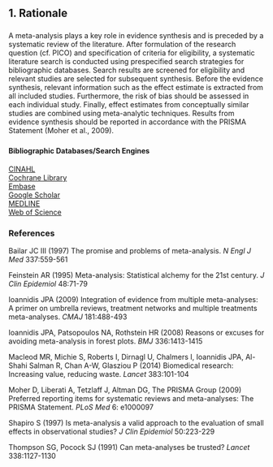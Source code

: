 ## **1. Rationale**
###
A meta-analysis plays a key role in evidence synthesis and is preceded by a systematic review of the literature. After formulation of the research question (cf. PICO) and specification of criteria for eligibility, a systematic literature search is conducted using prespecified search strategies for bibliographic databases. Search results are screened for eligibility and relevant studies are selected for subsequent synthesis. Before the evidence synthesis, relevant information such as the effect estimate is extracted from all included studies. Furthermore, the risk of bias should be assessed in each individual study. Finally, effect estimates from conceptually similar studies are combined using meta-analytic techniques. Results from evidence synthesis should be reported in accordance with the PRISMA Statement (Moher et al., 2009).

###
#### **Bibliographic Databases/Search Engines**
[CINAHL](https://ebscohost.com/nursing/products/cinahl-databases/the-cinahl-database)  
[Cochrane Library](https://cochranelibrary.com)  
[Embase](https://elsevier.com/solutions/embase-biomedical-research)  
[Google Scholar](https://scholar.google.com)  
[MEDLINE](https://ncbi.nlm.nih.gov/pubmed)  
[Web of Science](https://webofknowledge.com)  

### **References**
Bailar JC III (1997) The promise and problems of meta-analysis. *N Engl J Med* 337:559-561  

Feinstein AR (1995) Meta-analysis: Statistical alchemy for the 21st century. *J Clin Epidemiol* 48:71-79  

Ioannidis JPA (2009) Integration of evidence from multiple meta-analyses: A primer on umbrella reviews, treatment networks and multiple treatments meta-analyses. *CMAJ* 181:488-493  

Ioannidis JPA, Patsopoulos NA, Rothstein HR (2008) Reasons or excuses for avoiding meta-analysis in forest plots. *BMJ* 336:1413-1415  
  
Macleod MR, Michie S, Roberts I, Dirnagl U, Chalmers I, Ioannidis JPA, Al-Shahi Salman R, Chan A-W, Glasziou P (2014) Biomedical research: Increasing value, reducing waste. *Lancet* 383:101-104  

Moher D, Liberati A, Tetzlaff J, Altman DG, The PRISMA Group (2009) Preferred reporting items for systematic reviews and meta-analyses: The PRISMA Statement. *PLoS Med* 6: e1000097  

Shapiro S (1997) Is meta-analysis a valid approach to the evaluation of small effects in observational studies? *J Clin Epidemiol* 50:223-229  

Thompson SG, Pocock SJ (1991) Can meta-analyses be trusted? *Lancet* 338:1127-1130
